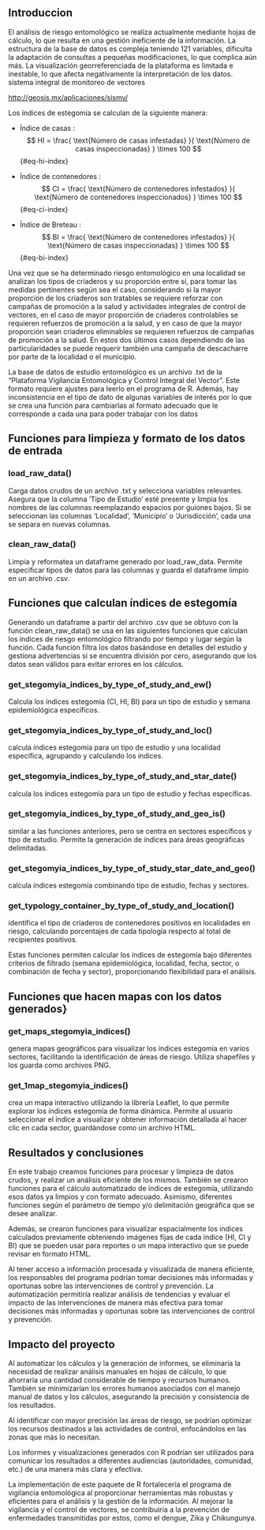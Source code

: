 ## Introduccion

El análisis de riesgo entomológico se realiza actualmente mediante hojas de cálculo, lo que resulta en una gestión ineficiente de la información. La estructura de la base de datos es compleja teniendo 121 variables, dificulta la adaptación de consultas a pequeñas modificaciones, lo que complica aún más. La visualización georreferenciada de la plataforma es limitada e inestable, lo que afecta negativamente la interpretación de los datos. sistema integral de monitoreo de vectores

<http://geosis.mx/aplicaciones/sismv/>

Los índices de estegomía se calculan de la siguiente manera:

-   Índice de casas : $$         
      HI = \frac{
       \text{Número de casas infestadas}
      }{
        \text{Número de casas inspeccionadas}
      } \times 100
    $$ {#eq-hi-index}

-   Índice de contenedores : $$         
    CI = \frac{
     \text{Número de contenedores infestados}
    }{
      \text{Número de contenedores inspeccionados}
      } \times 100
    $$ {#eq-ci-index}

-   Índice de Breteau : $$         
      BI = \frac{
       \text{Número de contenedores infestados}
      }{
    \text{Número de casas inspeccionadas}
      } \times 100
    $$ {#eq-bi-index}

Una vez que se ha determinado riesgo entomológico en una localidad se analizan los tipos de criaderos y su proporción entre sí, para tomar las medidas pertinentes según sea el caso, considerando si la mayor proporción de los criaderos son tratables se requiere reforzar con campañas de promoción a la salud y actividades integrales de control de vectores, en el caso de mayor proporción de criaderos controlables se requieren refuerzos de promoción a la salud, y en caso de que la mayor proporción sean criaderos eliminables se requieren refuerzos de campañas de promoción a la salud. En estos dos últimos casos dependiendo de las particularidades se puede requerir también una campaña de descacharre por parte de la localidad o el municipio.

La base de datos de estudio entomológico es un archivo .txt de la “Plataforma Vigilancia Entomológica y Control Integral del Vector”. Este formato requiere ajustes para leerlo en el programa de R. Además, hay inconsistencia en el tipo de dato de algunas variables de interés por lo que se crea una función para cambiarlas al formato adecuado que le corresponde a cada una para poder trabajar con los datos

## Funciones para limpieza y formato de los datos de entrada {.unnumbered}

### load_raw_data() {.unnumbered}

Carga datos crudos de un archivo .txt y selecciona variables relevantes. Asegura que la columna 'Tipo de Estudio' esté presente y limpia los nombres de las columnas reemplazando espacios por guiones bajos. Si se seleccionan las columnas 'Localidad', 'Municipio' o 'Jurisdicción', cada una se separa en nuevas columnas.

### clean_raw_data() {.unnumbered}

Limpia y reformatea un dataframe generado por load_raw_data. Permite especificar tipos de datos para las columnas y guarda el dataframe limpio en un archivo .csv.

## Funciones que calculan índices de estegomía

Generando un dataframe a partir del archivo .csv que se obtuvo con la función clean_raw_data() se usa en las siguientes funciones que calculan los índices de riesgo entomológico filtrando por tiempo y lugar según la función. Cada función filtra los datos basándose en detalles del estudio y gestiona advertencias si se encuentra división por cero, asegurando que los datos sean válidos para evitar errores en los cálculos.

### get_stegomyia_indices_by_type_of_study_and_ew() {.unnumbered}

Calcula los índices estegomía (CI, HI, BI) para un tipo de estudio y semana epidemiológica específicos.

### get_stegomyia_indices_by_type_of_study_and_loc() {.unnumbered}

calcula índices estegomía para un tipo de estudio y una localidad específica, agrupando y calculando los índices.

### get_stegomyia_indices_by_type_of_study_and_star_date() {.unnumbered}

calcula los índices estegomía para un tipo de estudio y fechas específicas.

### get_stegomyia_indices_by_type_of_study_and_geo_is() {.unnumbered}

similar a las funciones anteriores, pero se centra en sectores específicos y tipo de estudio. Permite la generación de índices para áreas geográficas delimitadas.

### get_stegomyia_indices_by_type_of_study_star_date_and_geo() {.unnumbered}

calcula índices estegomía combinando tipo de estudio, fechas y sectores.

### get_typology_container_by_type_of_study_and_location() {.unnumbered}

identifica el tipo de criaderos de contenedores positivos en localidades en riesgo, calculando porcentajes de cada tipología respecto al total de recipientes positivos.

Estas funciones permiten calcular los índices de estegomía bajo diferentes criterios de filtrado (semana epidemiológica, localidad, fecha, sector, o combinación de fecha y sector), proporcionando flexibilidad para el análisis.

## Funciones que hacen mapas con los datos generados}

### get_maps_stegomyia_indices() {.unnumbered}

genera mapas geográficos para visualizar los índices estegomía en varios sectores, facilitando la identificación de áreas de riesgo. Utiliza shapefiles y los guarda como archivos PNG.

### get_1map_stegomyia_indices() {.unnumbered}

crea un mapa interactivo utilizando la librería Leaflet, lo que permite explorar los índices estegomía de forma dinámica. Permite al usuario seleccionar el índice a visualizar y obtener información detallada al hacer clic en cada sector, guardándose como un archivo HTML.

## Resultados y conclusiones {.unnumbered}

En este trabajo creamos funciones para procesar y limpieza de datos crudos, y realizar un análisis eficiente de los mismos. También se crearon funciones para el cálculo automatizado de índices de estegomía, utilizando esos datos ya limpios y con formato adecuado. Asimismo, diferentes funciones según el parámetro de tiempo y/o delimitación geográfica que se desee analizar.

Además, se crearon funciones para visualizar espacialmente los índices calculados previamente obteniendo imágenes fijas de cada índice (HI, CI y BI) que se pueden usar para reportes o un mapa interactivo que se puede revisar en formato HTML.

Al tener acceso a información procesada y visualizada de manera eficiente, los responsables del programa podrían tomar decisiones más informadas y oportunas sobre las intervenciones de control y prevención. La automatización permitiría realizar análisis de tendencias y evaluar el impacto de las intervenciones de manera más efectiva para tomar decisiones más informadas y oportunas sobre las intervenciones de control y prevención.

## Impacto del proyecto {.unnumbered}

Al automatizar los cálculos y la generación de informes, se eliminaría la necesidad de realizar análisis manuales en hojas de cálculo, lo que ahorraría una cantidad considerable de tiempo y recursos humanos. También se minimizarían los errores humanos asociados con el manejo manual de datos y los cálculos, asegurando la precisión y consistencia de los resultados.

Al identificar con mayor precisión las áreas de riesgo, se podrían optimizar los recursos destinados a las actividades de control, enfocándolos en las zonas que más lo necesitan.

Los informes y visualizaciones generados con R podrían ser utilizados para comunicar los resultados a diferentes audiencias (autoridades, comunidad, etc.) de una manera más clara y efectiva.

La implementación de este paquete de R fortalecería el programa de vigilancia entomológica al proporcionar herramientas más robustas y eficientes para el análisis y la gestión de la información. Al mejorar la vigilancia y el control de vectores, se contribuiría a la prevención de enfermedades transmitidas por estos, como el dengue, Zika y Chikungunya.

<!-- ### Motivacion -->

<!-- Queremos Analizar los datos de la actividad de vigilancia entomológica de forma oportuna y automática utilizando herramientas de Ciencia de Datos utilizando la base de datos de la plataforma de “Vigilancia Entomológica y Control Integral del Vector” del INSTITUTO NACIONAL DE SALUD PÚBLICA en colaboración con Secretaría de Salud y el Centro Nacional de Prevencion y Control de enfermedades (CENAPRECE). Con el fin de calcular y analizar los índices de riesgo entomológico, y con esto gestionar información para la toma de decisiones en la prevención de enfermedades transmitidas por vector. -->

<!-- El análisis de riesgo entomológico se hace en hojas de cálculo El manejo de la información es ineficiente: La estructura de la base de datos es compleja Adaptar consultas a pequeñas modificaciones es impráctico La visualización georreferenciada de esta plataforma es pobre e inestable -->

<!-- Usar R para visualizar la información en tiempo y espacio Automatizar el manejo de la información Generar visualización georreferenciada con los índices de estegomía -->

<!-- ### Descripción del problema -->

<!-- El Programa estatal de vigilancia entomología y control integral de enfermedades trasmitidas por vector, realiza diversas actividades para la prevención de enfermedades, las cuales se guían con actividades de vigilancia que proporcionan índices de riesgo entomológico, por ello se hará una API para calcular los índices de riesgo entomológico de forma automática y oportuna para la toma de decisione. -->

<!-- Todas las actividades se capturan diariamente en una plataforma, donde es posible descargar los datos para su reporte y análisis. En el caso de Vigilancia por Ovitrampa(VO), la plataforma calcula los índices de riesgo pero para la actividad de Estudio Entomológico (EE) los calcula por manzana trabajada, estos índices se requiere por localidad de riesgo de manera semanal. -->

<!-- Se requiere poder calcular índices de riesgo del EE por tipo de estudio, localidad de riesgo y por semana epidemiológica de manera automatizada. -->

<!-- La actividad de EE evalúa una muestra antes(encuesta) y después(verificación) de las actividades de control integral para determinar el riesgo entomológico\ -->

<!-- que hay en un área grande a trabajar (Sectores o Localidad) y si requiere reforzar acciones de control y prevención. -->

<!-- Tener la información oportuna de los índices de riego entomológicos permiten tomar decisiones informades de ¿En Dónde? y ¿Cuándo? focalizar intervenciones. -->

<!-- ### Gestion de datos -->

<!-- Para validar y poner a prueba la solución propuesta, se plantea la utilización de una base de datos ficticia que sea representativa con las bases de datos reales descargadas de la plataforma. Esto permitirá evaluar el funcionamiento del paquete de R en un entorno controlado. Una vez realizadas las pruebas iniciales y asegurada la confiabilidad de los resultados obtenidos,se establecerá un convenio de confidencialidad con el fin de acceder a los datos reales y evaluar el desempeño del paquete de R en un escenario más cercano a la realidad. Esta estrategia garantizará la confidencialidad de los datos utilizados, a la vez que brindará la oportunidad de comprobar la efectividad de la solución en situaciones reales y aplicables al contexto de vigilancia entomológica y control de enfermedades transmitidas por vectores. -->
